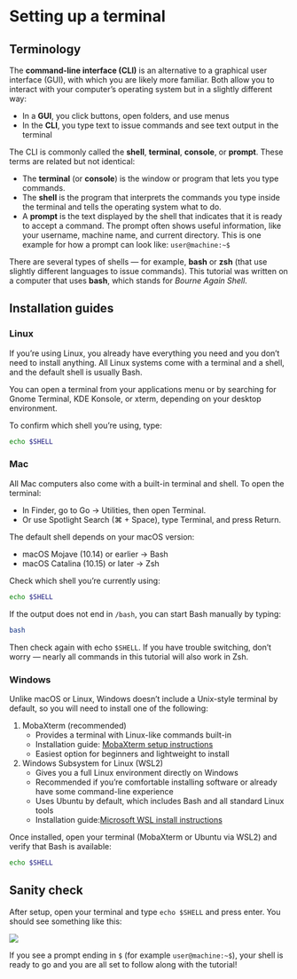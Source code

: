 
# Setting up a terminal

## Terminology

The **command-line interface (CLI)** is an alternative to a graphical user interface (GUI), with which you are likely more familiar. Both allow you to interact with your computer's operating system but in a slightly different way:

- In a **GUI**, you click buttons, open folders, and use menus
- In the **CLI**, you type text to issue commands and see text output in the terminal

The CLI is commonly called the **shell**, **terminal**, **console**, or **prompt**. These terms are related but not identical:

- The **terminal** (or **console**) is the window or program that lets you type commands.
- The **shell** is the program that interprets the commands you type inside the terminal and tells the operating system what to do. 
- A **prompt** is the text displayed by the shell that indicates that it is ready to accept a command. The prompt often shows useful information, like your username, machine name, and current directory. This is one example for how a prompt can look like: `user@machine:~$`

There are several types of shells — for example, **bash** or **zsh** (that use slightly different languages to issue commands). This tutorial was written on a computer that uses **bash**, which stands for *Bourne Again Shell*.  


## Installation guides

### Linux

If you’re using Linux, you already have everything you need and you don't need to install anything. All Linux systems come with a terminal and a shell, and the default shell is usually Bash.

You can open a terminal from your applications menu or by searching for Gnome Terminal, KDE Konsole, or xterm, depending on your desktop environment.

To confirm which shell you’re using, type:

```{bash}
echo $SHELL
```


### Mac

All Mac computers also come with a built-in terminal and shell. To open the terminal:

- In Finder, go to Go → Utilities, then open Terminal.
- Or use Spotlight Search (⌘ + Space), type Terminal, and press Return.

The default shell depends on your macOS version:

- macOS Mojave (10.14) or earlier → Bash
- macOS Catalina (10.15) or later → Zsh

Check which shell you’re currently using:

```{bash}
echo $SHELL
```

If the output does not end in `/bash`, you can start Bash manually by typing:

```{bash}
bash
```

Then check again with echo `$SHELL`. If you have trouble switching, don’t worry — nearly all commands in this tutorial will also work in Zsh.


### Windows

Unlike macOS or Linux, Windows doesn’t include a Unix-style terminal by default, so you will need to install one of the following:

1. MobaXterm (recommended)
    - Provides a terminal with Linux-like commands built-in
    - Installation guide: [MobaXterm setup instructions](https://hpc.ncsu.edu/Documents/mobaxterm.php)
    - Easiest option for beginners and lightweight to install
2. Windows Subsystem for Linux (WSL2)
    - Gives you a full Linux environment directly on Windows
    - Recommended if you’re comfortable installing software or already have some command-line experience
    - Uses Ubuntu by default, which includes Bash and all standard Linux tools
    - Installation guide:[ Microsoft WSL install instructions](https://learn.microsoft.com/en-us/windows/wsl/install)

Once installed, open your terminal (MobaXterm or Ubuntu via WSL2) and verify that Bash is available:

```{bash}
echo $SHELL
```


## Sanity check

After setup, open your terminal and type `echo $SHELL` and press enter. You should see something like this:

![](../img/terminal.png)

If you see a prompt ending in `$` (for example `user@machine:~$`), your shell is ready to go and you are all set to follow along with the tutorial!

</div>
